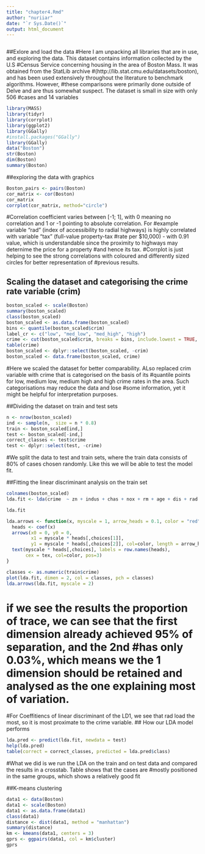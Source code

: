 ```yaml
---
title: "chapter4.Rmd"
author: "nuriiar"
date: "`r Sys.Date()`"
output: html_document
---
```


```r

```

##Exlore and load the data
#Here I am unpacking all libraries that are in use, and exploring the data. This dataset contains information collected by the U.S #Census Service concerning housing in the area of Boston Mass. It was obtained from the StatLib archive #(http://lib.stat.cmu.edu/datasets/boston), and has been used extensively throughout the literature to benchmark algorithms. However, #these comparisons were primarily done outside of Delve and are thus somewhat suspect. The dataset is small in size with only 506 #cases and 14 variables
```r
library(MASS)
library(tidyr)
library(corrplot)
library(ggplot2)
library(GGally)
#install.packages("GGally")
library(GGally)
data("Boston")
str(Boston)
dim(Boston)
summary(Boston)
```
##exploring the data with graphics
```r
Boston_pairs <- pairs(Boston)
cor_matrix <- cor(Boston)
cor_matrix
corrplot(cor_matrix, method="circle")
```
#Correlation coefficient varies between [-1; 1], with 0 meaning no correlation and 1 or -1 pointing to absolute correlation. For #example variable "rad" (index of accessibility to radial highways) is highly correlated with variable "tax" (full-value property-tax #rate per \$10,000) - with 0.91 value, which is understandable since the proximity to highways may deternime the price for a property #and hence its tax.
#Corrplot is just helping to see the strong correlations with coloured and differently sized circles for better representation of #previous results.

## Scaling the dataset and categorising the crime rate variable (crim)
```r

boston_scaled <- scale(Boston)
summary(boston_scaled)
class(boston_scaled)
boston_scaled <- as.data.frame(boston_scaled)
bins <- quantile(boston_scaled$crim)
label_cr <- c("low", "med_low", "med_high", "high")
crime <- cut(boston_scaled$crim, breaks = bins, include.lowest = TRUE, labels = label_cr)
table(crime)
boston_scaled <- dplyr::select(boston_scaled, -crim)
boston_scaled <- data.frame(boston_scaled, crime)
```
#Here we scaled the dataset for better comparability. ALso replaced crim variable with crime that is categorised on the basis of its #quantile points for low, medium low, medium high and high crime rates in the area. Such categorisations may reduce the data and lose #some information, yet it might be helpful for interpretation purposes.

##Dividing the dataset on train and test sets
```r
n <- nrow(boston_scaled)
ind <- sample(n,  size = n * 0.8)
train <- boston_scaled[ind,]
test <- boston_scaled[-ind,]
correct_classes <- test$crime
test <- dplyr::select(test, -crime)
```
#We split the data to test and train sets, where the train data consists of 80% of cases chosen randomly. Like this we will be able to test the model fit.

##Fitting the linear discriminant analysis on the train set
```r
colnames(boston_scaled)
lda.fit <- lda(crime  ~ zn + indus + chas + nox + rm + age + dis + rad + tax + ptratio + black + lstat + medv, data = train)

lda.fit

lda.arrows <- function(x, myscale = 1, arrow_heads = 0.1, color = "red", tex = 0.75, choices = c(1,2)){
  heads <- coef(x)
  arrows(x0 = 0, y0 = 0, 
         x1 = myscale * heads[,choices[1]], 
         y1 = myscale * heads[,choices[2]], col=color, length = arrow_heads)
  text(myscale * heads[,choices], labels = row.names(heads), 
       cex = tex, col=color, pos=3)
}

classes <- as.numeric(train$crime)
plot(lda.fit, dimen = 2, col = classes, pch = classes)
lda.arrows(lda.fit, myscale = 2)
```

# if we see the results the proportion of trace, we can see that the first dimension already achieved 95% of separation, and the 2nd #has only 0.03%, which means we the 1 dimension should be retained and analysed as the one explaining most of variation.
#For Coeffitiencs of linear discriminant of the LD1, we see that rad load the most, so it is most proximate to the crime variable.
## How our LDA model performs
```r
lda.pred <- predict(lda.fit, newdata = test)
help(lda.pred)
table(correct = correct_classes, predicted = lda.pred$class)

```
#What we did is we run the LDA on the train and on test data and compared the results in a crosstab. Table shows that the cases are #mostly positioned in the same groups, which shows a relatively good fit

##K-means clustering
```r
data1 <- data(Boston)
data1 <- scale(Boston)
data1 <- as.data.frame(data1)
class(data1)
distance <- dist(data1, method = "manhattan")
summary(distance)
km <- kmeans(data1, centers = 3)
gprs <- ggpairs(data1, col = km$cluster)
gprs
```
#





